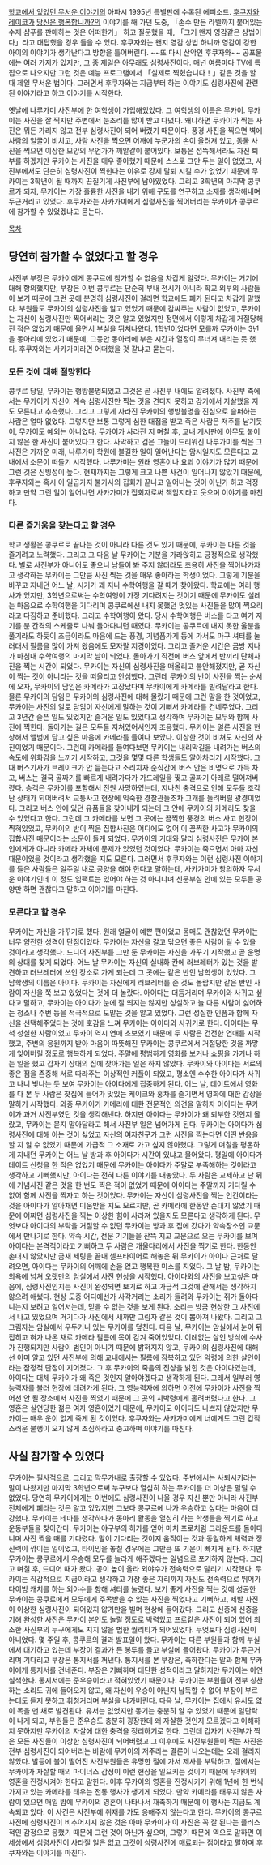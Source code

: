 [[학교에서 있었던 무서운 이야기]]의 아파시 1995년 특별판에 수록된 에피소드. [[후쿠자와 레이코]]가 [[당신은 행복합니까?]]의 이야기를 해 가던 도중, 「손수 만든 라벨까지 붙어있는 수제 샴푸를 판매하는 것은 어떠한가」 하고 질문했을 때,  「그거 왠지 영감같은 상법이다」라고 대답했을 경우 들을 수 있다. 후쿠자와는 왠지 영감 상법 하니까 영감이 강한 아이의 이야기가 생각난다고 방향을 틀어버린다. ~~또 다시 산악인 후쿠자와~~ 공포물에는 여러 가지가 있지만, 그 중 제일은 아무래도 심령사진이다. 매년 여름마다 TV에 특집으로 나오지만 그런 것은 예능 프로그램에서 「실제로 찍혔습니다！」같은 것을 할 때 제일 무서운 법이다. 그러면서 후쿠자와는 지금부터 하는 이야기도 심령사진에 관련된 이야기라고 하고 이야기를 시작한다.

옛날에 나루가미 사진부에 한 여학생이 가입해있었다. 그 여학생의 이름은 무카이. 무카이는 사진을 잘 찍지만 주변에서 눈초리를 많이 받고 다녔다. 왜냐하면 무카이가 찍는 사진은 뭐든 가리지 않고 전부 심령사진이 되어 버렸기 때문이다. 풍경 사진을 찍으면 벽에 사람의 얼굴이 비치고, 사람 사진을 찍으면 어깨에 누군가의 손이 올려져 있고, 동물 사진을 찍으면 이상한 모양의 무언가가 깨알같이 붙어있다. 보통은 섬뜩해서라도 자진 퇴부를 하겠지만 무카이는 사진을 매우 좋아했기 때문에 스스로 그만 두는 일이 없었고, 사진부에서도 단순히 심령사진이 찍힌다는 이유로 강제 탈퇴 시킬 수가 없었기 때문에 무카이는 3학년이 될 때까지 끈질기게 사진부에 남아있었다. 그리고 3학년의 마지막 콩쿠르가 되자, 무카이는 가장 훌륭한 사진을 내기 위해 구도를 연구하고 소재를 생각해내며 두근거리고 있었다. 후쿠자와는 사카가미에게 심령사진을 찍어버리는 무카이가 콩쿠르에 참가할 수 있었겠냐고 묻는다.

[[목차]]
== 당연히 참가할 수 없었다고 할 경우 ==
사진부 부장은 무카이에게 콩쿠르에 참가할 수 없음을 차갑게 알렸다. 무카이는 거기에 대해 항의했지만, 부장은 이번 콩쿠르는 단순히 부내 전시가 아니라 학교 외부의 사람들이 보기 때문에 그런 곳에 분명히 심령사진이 걸리면 학교에도 폐가 된다고 차갑게 말했다. 부원들도 무카이의 심령사진을 알고 있었기 때문에 감싸주는 사람이 없었고, 무카이는 자신이 심령사진만 찍어버리는 것은 알고 있었지만 정면에서 이렇게 차갑게 거절당해진 적은 없었기 때문에 울면서 부실을 뛰쳐나왔다. 1학년이었다면 모를까 무카이는 3년을 동아리에 있었기 때문에, 그동안 동아리에 부은 시간과 열정이 무너져 내리는 듯 했다. 후쿠자와는 사카가미라면 어떠했을 것 같냐고 묻는다.

=== 모든 것에 대해 절망한다 ===
콩쿠르 당일, 무카이는 행방불명되었고 그것은 곧 사진부 내에도 알려졌다. 사진부 측에서는 무카이가 자신이 계속 심령사진만 찍는 것을 견디지 못하고 강가에서 자살했을 지도 모른다고 추측했다. 그리고 그렇게 사라진 무카이의 행방불명을 진심으로 슬퍼하는 사람은 얼마 없었다. 그렇지만 보통 그렇게 심한 대접을 받고 죽은 사람은 저주를 남기듯이, 무카이도 예외는 아니었다. 무카이가 사라진 지 며칠 후, 교내 게시판에 아무도 붙이지 않은 한 사진이 붙어있다고 한다. 사악하고 검은 그늘이 드리워진 나루가미를 찍은 그 사진은 가까운 미래, 나루가미 학원에 불길한 일이 일어난다는 암시일지도 모른다고 교내에서 소문이 떠돌기 시작했다. 나루가미는 원래 영혼이나 요괴 이야기가 많기 때문에 그런 것은 신빙성이 높다. 현재까지는 그렇게 크고 나쁜 사건이 일어나지 않았기 때문에, 후쿠자와는 혹시 이 일곱가지 불가사의 집회가 끝나고 일어나는 것이 아닌가 하고 걱정하고 만약 그런 일이 일어나면 사카가미가 집회자로써 책임지라고 웃으며 이야기를 마친다.

=== 다른 즐거움을 찾는다고 할 경우 ===
학교 생활은 콩쿠르로 끝나는 것이 아니라 다른 것도 있기 때문에, 무카이는 다른 것을 즐기려고 노력했다. 그리고 그 다음 날 무카이는 기분을 가라앉히고 긍정적으로 생각했다. 별로 사진부가 아니어도 좋으니 남들이 봐 주지 않더라도 조용히 사진을 찍어나가자고 생각하는 무카이는 그만큼 사진 찍는 것을 매우 좋아하는 학생이었다. 그렇게 기분을 바꾸고 지내던 어느 날, 시기가 꽤 지나 수학여행을 갈 때가 찾아왔다. 학교에는 여러 행사가 있지만, 3학년으로써는 수학여행이 가장 기다려지는 것이기 때문에 무카이도 설레는 마음으로 수학여행을 기다리며 콩쿠르에선 내지 못했던 멋있는 사진들을 많이 찍으리라고 다짐하고 준비했다. 그리고 수학여행이 왔다. 당시 수학여행은 버스를 타고 여기 저기를 분 간격의 스케줄로 나눠 돌아다니던 때였다. 무카이는 콩쿠르에 내지 못한 울분을 풀기라도 하듯이 조금이라도 마음에 드는 풍경, 기념품가게 등에 가서도 마구 셔터를 눌러대서 필름을 많이 가져 왔음에도 모자랄 지경이었다. 그리고 즐거운 시간은 금방 지나가 마침내 수학여행의 마지막 날이 되었다. 돌아가기 직전에 버스 앞에서 반끼리 단체사진을 찍는 시간이 되었다. 무카이는 자신의 심령사진을 떠올리고 불안해졌지만, 곧 자신이 찍는 것이 아니라는 것을 떠올리고 안심했다. 그런데 무카이의 반이 사진을 찍는 순서에 오자, 무카이의 담임은 카메라가 고장났다며 무카이에게 카메라를 빌려달라고 한다. 물론 무카이의 담임은 무카이의 심령사진에 대해 몰랐기 때문에 그런 말을 한 것이었고, 무카이는 사진의 일로 담임이 자신에게 말하는 것이 기뻐서 카메라를 건네주었다. 그리고 3년간 슬픈 일도 있었지만 즐거운 일도 있었다고 생각하며 무카이는 모두와 함께 사진에 찍힌다. 돌아가는 길은 모두들 지쳐있어서인지 조용했다. 무카이는 얼른 사진을 현상해서 앨범에 담고 싶은 마음에 카메라를 들여다 보았다. 이상한 것이 비쳐도 자신의 사진이었기 때문이다. 그런데 카메라를 들여다보면 무카이는 내리막길을 내려가는 버스의 속도에 위화감을 느끼기 시작하고, 그것을 몇몇 다른 학생들도 알아차리기 시작했다. 그 때 버스기사가 브레이크가 안 듣는다고 소리치자 순식간에 버스 안은 비명으로 가득 차고, 버스는 결국 골짜기를 빠르게 내려가다가 가드레일을 찢고 골짜기 아래로 떨어져버렸다. 승객은 무카이를 포함해서 전원 사망하였는데, 지나친 충격으로 인해 모두들 조각난 상태가 되어버려서 교통사고 현장에 익숙한 경찰관들조차 고개를 돌려버릴 광경이었다. 그리고 버스 안에 있던 유품들을 찾아내게 되는데 그 안에 무카이의 카메라도 찾을 수 있었다고 한다. 그런데 그 카메라를 보면 그 곳에는 끔찍한 풍경의 버스 사고 현장이 찍혀있었고, 무카이의 반이 찍은 집합사진은 어디에도 없어 이 끔찍한 사고가 무카이의 집합사진 때문이라는 소문이 돌게 되었다. 무카이의 기대와 달리 심령사진은 무카이 본인에게가 아니라 카메라 자체에 문제가 있었던 것이었다. 무카이는 죽으면서 아마 자신 때문이었을 것이라고 생각했을 지도 모른다. 그러면서 후쿠자와는 이런 심령사진 이야기를 들은 사람들은 일주일 내로 공양을 해야 한다고 말하는데, 사카가미가 항의하자 무서운 이야기인데 이 정도 임팩트는 있어야 하는 것 아니냐며 신문부실 안에 있는 모두들 공양만 하면 괜찮다고 말하고 이야기를 마친다.

=== 모른다고 할 경우 ===
무카이는 자신을 가꾸기로 했다. 원래 얼굴이 예쁜 편이었고 몸매도 괜찮았던 무카이는 너무 얌전한 성격이 단점이었다. 무카이는 자신을 갈고 닦으면 좋은 사람이 될 수 있을 것이라고 생각했다. 드디어 사진부를 그만 둔 무카이는 자신을 가꾸기 시작했고 곧 운명의 상대를 찾게 되었다. 어느 날 무카이는 자신의 실내화 칸에 러브레터가 있는 것을 발견하고 러브레터에 쓰인 장소로 가게 되는데 그 곳에는 같은 반인 남학생이 있었다. 그 남학생의 이름은 아이다. 무카이는 자신에게 러브레터를 준 것도 놀랍지만 같은 반인 사람이 자신을 쭉 보고 있었다는 것에 더 놀랐다. 아이다는 더듬거리며 무카이와 사귀고 싶다고 말하고, 무카이는 아이다가 눈에 잘 띄지는 않지만 성실하고 늘 다른 사람이 싫어하는 청소나 주번 등을 적극적으로 도맡는 것을 알고 있었다. 그런 성실한 인품과 함께 자신을 선택해주었다는 것에 호감을 느껴 무카이는 아이다와 사귀기로 한다. 아이다는 무척 성실한 사람이었고 무카이 역시 연애 초보였기 때문에 두 사람은 건전한 연애를 시작했고, 주변의 응원까지 받아 마음이 따뜻해진 무카이는 콩쿠르에서 거절당한 것을 까맣게 잊어버릴 정도로 행복하게 되었다. 주말에 평범하게 영화를 보거나 쇼핑을 가거나 하는 일을 했고 갑자기 상대의 집에 찾아가는 일은 하지 않았다. 무카이와 아이다는 서로의 좋은 점을 존중해 서로 따라주는 이상적인 커플이 되었고, 평소엔 수수한 아이다가 사귀고 나니 빛나는 듯 보여 무카이는 아이다에게 집중하게 된다. 어느 날, 데이트에서 영화를 다 본 두 사람은 찻집에 들어가 맛있는 케이크와 홍차를 즐기면서 영화에 대한 감상을 말하기 시작했다. 와중 무카이가 카메라에 대한 전문적인 의견을 말하자 아이다는 무카이가 과거 사진부였던 것을 생각해낸다. 하지만 아이다는 무카이가 왜 퇴부한 것인지 몰랐고, 무카이는 묻지 말아달라고 해서 사진부 일은 넘어가게 된다. 무카이는 아이다가 심령사진에 대해 아는 것이 싫었고 자신의 여자친구가 그런 사진을 찍는다면 어떤 반응을 할 지 알 수 없었기 때문에 가급적 그 소재로 가고 싶지 않아했다. 그렇게 며칠을 평온하게 지내던 무카이는 어느 날 방과 후 아이다가 시간이 있냐고 물어왔다. 평일에 아이다가 데이트 신청을 한 적은 없었기 때문에 무카이는 아이다가 주말로 부족해하는 것이라고 생각하고 기뻐했지만, 아이다는 전혀 다른 이야기를 내놓았다. 두 사람은 교제하고 난 뒤에 기념사진 같은 것을 한 번도 찍은 적이 없었기 때문에 아이다는 주말까지 기다릴 수 없어 함께 사진을 찍자고 하는 것이었다. 무카이는 자신이 심령사진을 찍는 인간이라는 것을 아이다가 알아채면 미움받을 지도 모르지만, 곧 카메라에 한동안 손대지 않았기 때문에 어쩌면 심령사진을 찍는 이상한 힘이 사라져 있을지도 모른다고 생각하게 된다. 무엇보다 아이다의 부탁을 거절할 수 없던 무카이는 방과 후 집에 갔다가 약속장소인 교문에서 만나기로 한다. 약속 시간, 전문 기기들을 잔뜩 지고 교문으로 오는 무카이를 보며 아이다는 본격적이라고 기뻐하고 두 사람은 개울다리에서 사진을 찍기로 한다. 한동안 손대지 않았지만 금새 세팅을 끝내 셀프타이어로 해놓은 뒤 무카이가 아이다 근처로 달려오면, 아이다는 무카이의 어깨에 손을 얹고 행복한 미소를 지었다. 그 날 밤, 무카이는 의욕에 넘쳐 오랫만의 암실에서 사진 현상을 시작했다. 아이다와의 사진을 보고싶은 마음에, 심령사진인지는 사진이 완성되면 보기로 하고 가급적 그것에 관해서는 생각하지 않으려 애썼다. 현상 도중 어디에선가 사각거리는 소리가 들려와 무카이는 쥐가 돌아다니는지 보려고 일어서는데, 믿을 수 없는 것을 보게 된다. 소리는 방금 현상한 그 사진에서 나고 있었으며 거기다가 사진에서 새까만 그림자 같은 것이 뽑아져 나왔다. 그리고 그 그림자는 암실에서 우두커니 있는 무카이를 덮친다. 다음 날, 무카이는 암실에서 눈이 뒤집히고 혀가 나온 채로 카메라 필름에 목이 감겨 죽어있었다. 이례없는 살인 방식에 수사가 진행되지만 사람이 범인이 아니기 때문에 밝혀지지 않고, 무카이의 심령사진에 대해선 이미 알고 있던 사진부에 의해 교내에서는 필름에 잠복하고 있던 악령에 의한 살인이라는 잠정적 단정이 지어졌다. 그 후 무카이의 죽음의 진상을 밝힌 것은 아이다였는데, 아이다는 대체 무카이가 왜 죽은 것인지 알아야겠다고 생각하게 된다. 그래서 일부러 영능력자를 불러 현장에 데려가게 된다. 그 영능력자에 의하면 이전에 무카이가 사진을 찍어선 안 될 장소에서 사진을 찍었기 때문에 그 곳의 지박령에게 홀려버렸다고 한다. 그 영혼은 실연당한 젊은 여자 영혼이었기 때문에, 무카이도 아이다도 나쁘지 않았지만 무카이는 매우 운이 없게 죽게 된 것이었다. 후쿠자와는 사카가미에게 너에게도 그런 갑작스러운 불행이 오지 않게 조심하라고 충고하며 이야기를 마친다.

== 사실 참가할 수 있었다 ==
무카이는 필사적으로, 그리고 막무가내로 출장할 수 있었다. 주변에서는 사퇴시키라는 말이 나왔지만 마지막 3학년으로써 누구보다 열심히 하는 무카이를 더 이상은 말릴 수 없었다. 당연히 무카이에게는 이번에도 심령사진이 나올 경우 자신 뿐만 아니라 사진부 전체에게 폐라는 것은 알고 있었지만 그보다 콩쿠르에 나가 우승하고 싶다는 마음이 더 강했다. 무카이는 테마를 생각하다가 동아리 활동을 열심히 하는 학생들을 찍기로 하고 운동부들을 찾아간다. 무카이는 야구부의 허가를 얻어 마치 프로처럼 그라운드를 돌아다니며 사진 찍을 때를 기다렸다. 말이 기다리는 것이지 움직이는 것과 동일하게 체력과 정신력이 깎이는 일이었고, 타이밍을 놓칠 경우에는 그만큼 또 기운이 빠지게 된다. 하지만 무카이는 콩쿠르에서 우승해 모두를 놀라게 해주겠다는 일념으로 포기하지 않는다. 그리고 며칠 후, 드디어 때가 왔다. 공이 높이 올라 외야수가 전속력으로 달리기 시작했다. 무카이는 직감적으로 지금이라고 생각하고 가장 좋은 자리까지 자신도 전속력으로 뛰어가 다이빙 캐치를 하는 외야수를 향해 셔터를 눌렀다. 보기 좋게 사진을 찍는 것에 성공한 무카이는 콩쿠르에서 모두에게 주목받을 수 있는 사진을 찍었다고 기뻐하고, 제발 사진이 이상한 심령사진이 되어있지 않기만을 빌며 현상에 들어갔다. 그리고 신중에 신중을 기해 완성한 사진은 무카이 본인도 놀랄 정도로 박력있고 프로같은 사진이 되어 있어 최소한 사진부의 누구에게도 지지 않을 법한 퀄리티가 되어있었다. 무엇보다 심령사진이 아니었다. 몇 주일 후, 콩쿠르의 결과 발표일이 왔다. 무카이는 다른 부원들과 함께 부실에서 대기하고 있는데 부장이 결과가 든 봉투를 들고 부실에 들어왔다. 무카이가 두근거리며 기다리고 부장은 통지서를 꺼낸다. 통지서를 본 부장은, 축하한다는 말과 함께 무카이에게 통지서를 건네준다. 부장은 기뻐하며 대단한 성적이라고 말하지만 무카이는 아연실색한다. 통지서에는 준우승이라고 적혀있었기 때문이다. 무카이는 부원들이 전부 칭찬하는 소리도 귀에 들어오지 않고, 왜 자신이 우승이 아닌지 납득할 수 없어 부장이 부르는데도 듣지 못하고 휘청거리며 부실을 나가버린다. 다음 날, 무카이는 집에서 유서도 없이 목을 맨 채로 발견된다. 유서는 없었지만 동기는 충분히 알 수 있었기 때문에 일단락이 나게 되고, 부원들은 준우승도 충분히 굉장한데 왜 자살한 것인지 모르겠다고 이해하지 못하지만 무카이의 자살에 대한 충격을 정리하기로 한다. 그런데 갑자기 사진부가 찍은 모든 사진들이 이상한 심령사진이 되어버렸고 그 이후에도 사진부원들이 찍는 사진은 전부 심령사진이 되어버리는 바람에 무카이의 저주라는 결론이 나오는데는 오래 걸리지 않았다. 발등에 불이 떨어진 사진부원들은 유명한 절에 가서 제사를 부탁하고, 절에서는 무카이가 자살할 때의 마이너스 감정이 이런 현상을 일으키는 것이기 때문에 무카이의 영혼을 진정시켜야 한다고 말한다. 이후 무카이의 영혼을 진정시키기 위해 1년에 한 번씩 가지고 있는 카메라를 태우는 전통 행사가 생기게 되었다. 만약 카메라를 태우지 않은 사람이 있으면 매일 밤에 무카이의 영혼이 나타나서 재촉하기 때문에 이 행사는 지금도 계속되고 있다. 이 사건은 사진부에 취재를 가도 응해주지 않는다고 한다. 무카이의 콩쿠르 사진에 심령사진이 비추어지지 않은 것은 아마 무카이가 이 사진은 꼭 잘 된다는 플러스적인 감정으로 응했기 때문에 그런 것이 아닌가 싶으며, 그렇기 때문에 역으로 말하면 이 세상에서 심령사진이 사라질 일은 없고 그것이 심령사진에 매료되는 점이라고 말하며 후쿠자와는 이야기를 마친다.
